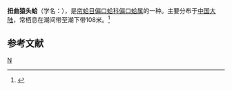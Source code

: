 {{Refimprove|time=2016-04-26T02:48:24+00:00}}
{{Speciesbox
| taxon = Chama reflexa
| binomial_authority = Reeve
}}
'''扭曲猿头蛤'''（学名：''{{lang|la|Chama reflexa}}''），是[[帘蛤目|帘蛤目]][[偏口蛤科|偏口蛤科]][[偏口蛤属|偏口蛤属]]的一种。主要分布于[[中国大陆|中国大陆]]，常栖息在潮间带至潮下带108米。<ref>{{cite web|url=http://shell.sinica.edu.tw/chinese/shellbase_detail.php?science_no=3750|title=国际贝库：扭曲猿头蛤|publisher=台湾贝类资料库|accessdate=2009-08-11|archive-date=2016-03-04|archive-url=https://web.archive.org/web/20160304090713/http://shell.sinica.edu.tw/chinese/shellbase_detail.php?science_no=3750|dead-url=no}}</ref>

== 参考文献 ==
{{reflist}}
{{Taxonbar|from=Q11076216}}

[[Category:偏口蛤属|N]]